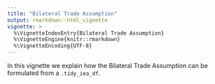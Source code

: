 ```yaml
---
title: "Bilateral Trade Assumption"
output: rmarkdown::html_vignette
vignette: >
  %\VignetteIndexEntry{Bilateral Trade Assumption}
  %\VignetteEngine{knitr::rmarkdown}
  %\VignetteEncoding{UTF-8}
---
```


In this vignette we explain how the Bilateral Trade Assumption can be formulated from a `.tidy_iea_df`.
